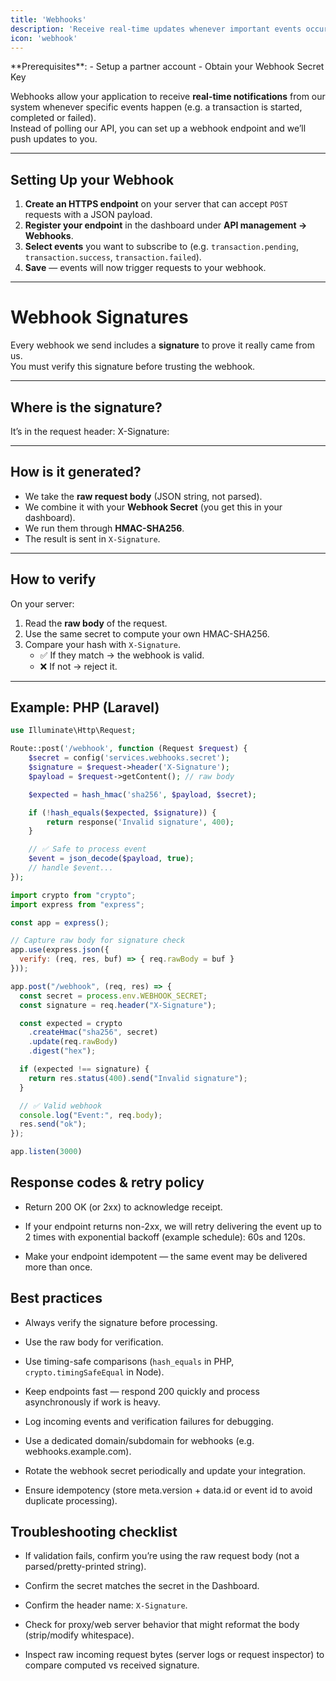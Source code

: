 ```yaml
---
title: 'Webhooks'
description: 'Receive real-time updates whenever important events occur in your integration.'
icon: 'webhook'
---
```


<Info>
  **Prerequisites**:
  - Setup a partner account
  - Obtain your Webhook Secret Key
</Info>

Webhooks allow your application to receive **real-time notifications** from our system whenever specific events happen (e.g. a transaction is started, completed or failed).  
Instead of polling our API, you can set up a webhook endpoint and we’ll push updates to you.

---

## Setting Up your Webhook

1. **Create an HTTPS endpoint** on your server that can accept `POST` requests with a JSON payload.  
2. **Register your endpoint** in the dashboard under **API management → Webhooks**.  
3. **Select events** you want to subscribe to (e.g. `transaction.pending`, `transaction.success`, `transaction.failed`).  
4. **Save** — events will now trigger requests to your webhook.

---

# Webhook Signatures

Every webhook we send includes a **signature** to prove it really came from us.  
You must verify this signature before trusting the webhook.

---

## Where is the signature?

It’s in the request header: X-Signature: 

---

## How is it generated?

- We take the **raw request body** (JSON string, not parsed).
- We combine it with your **Webhook Secret** (you get this in your dashboard).
- We run them through **HMAC-SHA256**.
- The result is sent in `X-Signature`.

---

## How to verify

On your server:

1. Read the **raw body** of the request.  
2. Use the same secret to compute your own HMAC-SHA256.  
3. Compare your hash with `X-Signature`.  
   - ✅ If they match → the webhook is valid.  
   - ❌ If not → reject it.  

---

## Example: PHP (Laravel)

```php
use Illuminate\Http\Request;

Route::post('/webhook', function (Request $request) {
    $secret = config('services.webhooks.secret');
    $signature = $request->header('X-Signature');
    $payload = $request->getContent(); // raw body

    $expected = hash_hmac('sha256', $payload, $secret);

    if (!hash_equals($expected, $signature)) {
        return response('Invalid signature', 400);
    }

    // ✅ Safe to process event
    $event = json_decode($payload, true);
    // handle $event...
});
```

```js
import crypto from "crypto";
import express from "express";

const app = express();

// Capture raw body for signature check
app.use(express.json({
  verify: (req, res, buf) => { req.rawBody = buf }
}));

app.post("/webhook", (req, res) => {
  const secret = process.env.WEBHOOK_SECRET;
  const signature = req.header("X-Signature");

  const expected = crypto
    .createHmac("sha256", secret)
    .update(req.rawBody)
    .digest("hex");

  if (expected !== signature) {
    return res.status(400).send("Invalid signature");
  }

  // ✅ Valid webhook
  console.log("Event:", req.body);
  res.send("ok");
});

app.listen(3000)
```
## Response codes & retry policy

- Return 200 OK (or 2xx) to acknowledge receipt.

- If your endpoint returns non-2xx, we will retry delivering the event up to 2 times with exponential backoff (example schedule): 60s and 120s.

- Make your endpoint idempotent — the same event may be delivered more than once.

## Best practices

- Always verify the signature before processing.

- Use the raw body for verification.

- Use timing-safe comparisons (`hash_equals` in PHP, `crypto.timingSafeEqual` in Node).

- Keep endpoints fast — respond 200 quickly and process asynchronously if work is heavy.

- Log incoming events and verification failures for debugging.

- Use a dedicated domain/subdomain for webhooks (e.g. webhooks.example.com).

- Rotate the webhook secret periodically and update your integration.

- Ensure idempotency (store meta.version + data.id or event id to avoid duplicate processing).


## Troubleshooting checklist

- If validation fails, confirm you’re using the raw request body (not a parsed/pretty-printed string).

- Confirm the secret matches the secret in the Dashboard.

- Confirm the header name: `X-Signature`.

- Check for proxy/web server behavior that might reformat the body (strip/modify whitespace).

- Inspect raw incoming request bytes (server logs or request inspector) to compare computed vs received signature.